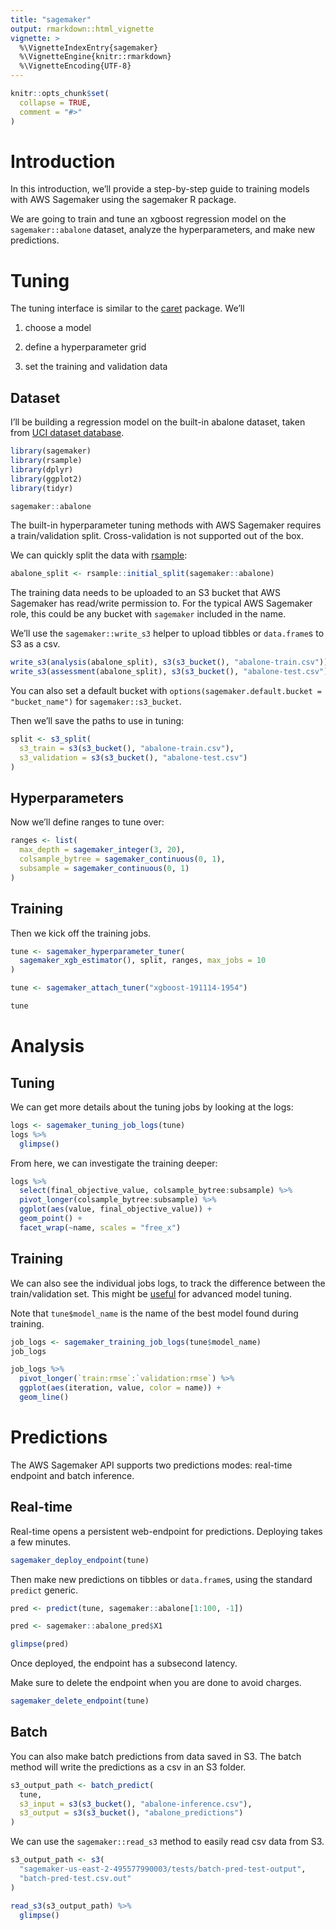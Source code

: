 ```yaml
---
title: "sagemaker"
output: rmarkdown::html_vignette
vignette: >
  %\VignetteIndexEntry{sagemaker}
  %\VignetteEngine{knitr::rmarkdown}
  %\VignetteEncoding{UTF-8}
---
```


```r
knitr::opts_chunk$set(
  collapse = TRUE,
  comment = "#>"
)
```

# Introduction

In this introduction, 
we'll provide a step-by-step guide to training models with
AWS Sagemaker using the sagemaker R package.

We are going to train and tune an xgboost regression model 
on the `sagemaker::abalone` dataset, 
analyze the hyperparameters,
and make new predictions.

# Tuning

The tuning interface is similar to the 
[caret](https://github.com/topepo/caret)
package. We'll

1. choose a model

2. define a hyperparameter grid

3. set the training and validation data

## Dataset

I'll be building a regression model on the
built-in abalone dataset, 
taken from 
[UCI dataset database](https://archive.ics.uci.edu/ml/machine-learning-databases/abalone/abalone.data).

```r
library(sagemaker)
library(rsample)
library(dplyr)
library(ggplot2)
library(tidyr)

sagemaker::abalone
```

The built-in hyperparameter tuning methods with AWS Sagemaker
requires a train/validation split.
Cross-validation is not supported out of the box.

We can quickly split the data with 
[rsample](https://github.com/tidymodels/rsample):

```r
abalone_split <- rsample::initial_split(sagemaker::abalone)
```

The training data needs to be uploaded to an S3 bucket
that AWS Sagemaker has read/write permission to. 
For the typical AWS Sagemaker role, 
this could be any bucket with `sagemaker` included in the name.

We'll use the `sagemaker::write_s3` helper to upload
tibbles or `data.frame`s to S3 as a csv.

```r
write_s3(analysis(abalone_split), s3(s3_bucket(), "abalone-train.csv"))
write_s3(assessment(abalone_split), s3(s3_bucket(), "abalone-test.csv"))
```

You can also set a default bucket with 
`options(sagemaker.default.bucket = "bucket_name")` for 
`sagemaker::s3_bucket`.

Then we'll save the paths to use in tuning:

```r
split <- s3_split(
  s3_train = s3(s3_bucket(), "abalone-train.csv"),
  s3_validation = s3(s3_bucket(), "abalone-test.csv")
)
```

## Hyperparameters

Now we'll define ranges to tune over:

```r
ranges <- list(
  max_depth = sagemaker_integer(3, 20),
  colsample_bytree = sagemaker_continuous(0, 1),
  subsample = sagemaker_continuous(0, 1)
)
```


## Training

Then we kick off the training jobs.

```r
tune <- sagemaker_hyperparameter_tuner(
  sagemaker_xgb_estimator(), split, ranges, max_jobs = 10
)
```

```r
tune <- sagemaker_attach_tuner("xgboost-191114-1954")
```

```r
tune
```


# Analysis

## Tuning

We can get more details about the tuning jobs 
by looking at the logs:

```r
logs <- sagemaker_tuning_job_logs(tune)
logs %>%
  glimpse()
```

From here,
we can investigate the training deeper:

```r
logs %>%
  select(final_objective_value, colsample_bytree:subsample) %>%
  pivot_longer(colsample_bytree:subsample) %>%
  ggplot(aes(value, final_objective_value)) +
  geom_point() +
  facet_wrap(~name, scales = "free_x")
```

## Training

We can also see the individual jobs logs,
to track the difference between the train/validation set.
This might be [useful](https://medium.com/data-design/xgboost-hi-im-gamma-what-can-i-do-for-you-and-the-tuning-of-regularization-a42ea17e6ab6) 
for advanced model tuning.

Note that `tune$model_name` is the name of the best model
found during training.


```r
job_logs <- sagemaker_training_job_logs(tune$model_name)
job_logs
```

```r
job_logs %>%
  pivot_longer(`train:rmse`:`validation:rmse`) %>%
  ggplot(aes(iteration, value, color = name)) +
  geom_line()
```

# Predictions

The AWS Sagemaker API supports two predictions modes:
real-time endpoint and batch inference.

## Real-time

Real-time opens a persistent web-endpoint
for predictions. Deploying takes a few minutes.

```r
sagemaker_deploy_endpoint(tune)
```

Then make new predictions on tibbles or `data.frame`s,
using the standard `predict` generic.

```r
pred <- predict(tune, sagemaker::abalone[1:100, -1])
```

```r
pred <- sagemaker::abalone_pred$X1
```

```r
glimpse(pred)
```

Once deployed, the endpoint has a subsecond latency.

Make sure to delete the endpoint when you are done to avoid charges.

```r
sagemaker_delete_endpoint(tune)
```


## Batch

You can also make batch predictions from data saved in S3.
The batch method will write the predictions as a csv in an S3 folder.

```r
s3_output_path <- batch_predict(
  tune, 
  s3_input = s3(s3_bucket(), "abalone-inference.csv"),
  s3_output = s3(s3_bucket(), "abalone_predictions")
)
```

We can use the `sagemaker::read_s3` method to easily read
csv data from S3.

```r
s3_output_path <- s3(
  "sagemaker-us-east-2-495577990003/tests/batch-pred-test-output",
  "batch-pred-test.csv.out"
)
```

```r
read_s3(s3_output_path) %>%
  glimpse()
```

